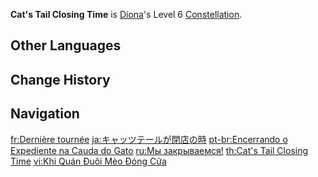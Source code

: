 {{Constellation Infobox
|image       = Constellation Cat's Tail Closing Time.png
|description = Characters within [[Signature Mix]]'s radius will gain the following effects based on their HP amounts:
*Increases Incoming Healing Bonus by 30% when HP falls below or is equal to 50%.
*Elemental Mastery increased by 200 when HP is above 50%.
|level       = 6
|character   = Diona
|utility1    = Incoming Healing Bonus
|utility2    = Party Elemental Mastery
}}
'''Cat's Tail Closing Time''' is [[Diona]]'s Level 6 [[Constellation]].

==Other Languages==
{{Other Languages
|en      = Cat's Tail Closing Time
|zhs     = 猫尾打烊之时
|zhs_rm  = Māowěi Dǎyàng zhī Shí
|zht     = 貓尾打烊之時
|zht_rm  = Māowěi Dǎyàng zhī Shí
|zh_tl   = Cat's Tail Closing Time
|ja      = キャッツテールが閉店の時
|ja_rm   = Kyattsu Teeru ga Heiten no Toki
|ja_tl   = Time of Cat's Tail Closing
|ko      = 캣테일 마감시간
|ko_rm   = Kaetteil Magamsigan
|ko_tl   = Cat's Tail Closing Time
|es      = Hora de cerrar
|es_tl   = Closing Time
|fr      = Dernière tournée
|fr_tl   = Last Round
|ru      = Мы закрываемся!
|ru_tl   = We are Closing!
|th      = Cat's Tail Closing Time
|vi      = Khi Quán Đuôi Mèo Đóng Cửa
|vi_tl   = When the Cat's Tail Closes
|de      = Vorzeitiger Feierabend
|de_tl   = Premature Closing Time
|de_note = {{de|Feierabend|lit=Celebratory Evening}} is a german term used to describe the formal end of a business day and the following free time afterwards. It has no direct translation in english.
|id      = Cat's Tail Closing Time
|pt      = Encerrando o Expediente na Cauda do Gato
|pt_tl   = Ending the Shift at the Cat's Tail
|tr      = Kedi Kuyruğu Kapanış Saati
|tr_tl   = Cat's Tail Closing Time
|it      = Orario di chiusura
|it_tl   = Closing Time
}}

==Change History==
{{Change History|1.1}}

==Navigation==
{{Talent Navbox|Diona}}

[[fr:Dernière tournée]]
[[ja:キャッツテールが閉店の時]]
[[pt-br:Encerrando o Expediente na Cauda do Gato]]
[[ru:Мы закрываемся!]]
[[th:Cat's Tail Closing Time]]
[[vi:Khi Quán Đuôi Mèo Đóng Cửa]]